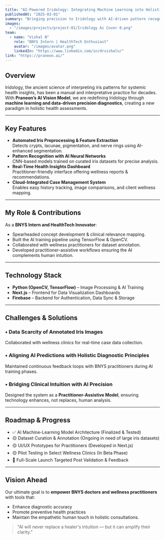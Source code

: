 ```yaml
---
title: "AI-Powered Iridology: Integrating Machine Learning into Holistic Wellness Diagnostics"
publishedAt: "2025-03-01"
summary: "Bringing precision to Iridology with AI-driven pattern recognition, personalized wellness mapping, and practitioner-assistive tools."
images:
  - "/images/projects/project-01/Iridology Ai Cover 0.png"
team:
  - name: "Vishal N"
    role: "BNYS Intern | HealthTech Enthusiast"
    avatar: "/images/avatar.png"
    linkedIn: "https://www.linkedin.com/in/drvishaln/"
link: "https://praneon.ai/"
---
```


## Overview
Iridology, the ancient science of interpreting iris patterns for systemic health insights, has been a manual and interpretative practice for decades. With **Praneon’s AI Vision Model**, we are redefining Iridology through **machine learning and data-driven precision diagnostics**, creating a new paradigm in holistic health assessments.

---

## Key Features
- **Automated Iris Preprocessing & Feature Extraction**  
  Detects crypts, lacunae, pigmentation, and nerve rings using AI-enhanced segmentation.
- **Pattern Recognition with AI Neural Networks**  
  CNN-based models trained on curated iris datasets for precise analysis.
- **Real-Time Health Insights Dashboard**  
  Practitioner-friendly interface offering wellness reports & recommendations.
- **Cloud-Integrated Case Management System**  
  Enables easy history tracking, image comparisons, and client wellness mapping.

---

## My Role & Contributions
As a **BNYS Intern and HealthTech Innovator**:
- Spearheaded concept development & clinical relevance mapping.
- Built the AI training pipeline using TensorFlow & OpenCV.
- Collaborated with wellness practitioners for dataset annotation.
- Developed practitioner-assistive workflows ensuring the AI complements human intuition.

---

## Technology Stack
- **Python (OpenCV, TensorFlow)** – Image Processing & AI Training
- **Next.js** – Frontend for Data Visualization Dashboards
- **Firebase** – Backend for Authentication, Data Sync & Storage

---

## Challenges & Solutions
### • Data Scarcity of Annotated Iris Images  
Collaborated with wellness clinics for real-time case data collection.

### • Aligning AI Predictions with Holistic Diagnostic Principles  
Maintained continuous feedback loops with BNYS practitioners during AI training phases.

### • Bridging Clinical Intuition with AI Precision  
Designed the system as a **Practitioner-Assistive Model**, ensuring technology enhances, not replaces, human analysis.

---

## Roadmap & Progress
- ✅ AI Machine-Learning Model Architecture (Finalized & Tested)
- 🟡 Dataset Curation & Annotation (Ongoing in need of large iris datasets)
- 🟡 UI/UX Prototypes for Practitioners (Developed in Next.js)
- 🟡 Pilot Testing in Select Wellness Clinics (In Beta Phase)
- 🚀 Full-Scale Launch Targeted Post Validation & Feedback

---

## Vision Ahead
Our ultimate goal is to **empower BNYS doctors and wellness practitioners** with tools that:
- Enhance diagnostic accuracy
- Promote preventive health practices
- Maintain the empathetic human touch in holistic consultations.

> "AI will never replace a healer's intuition — but it can amplify their clarity."
